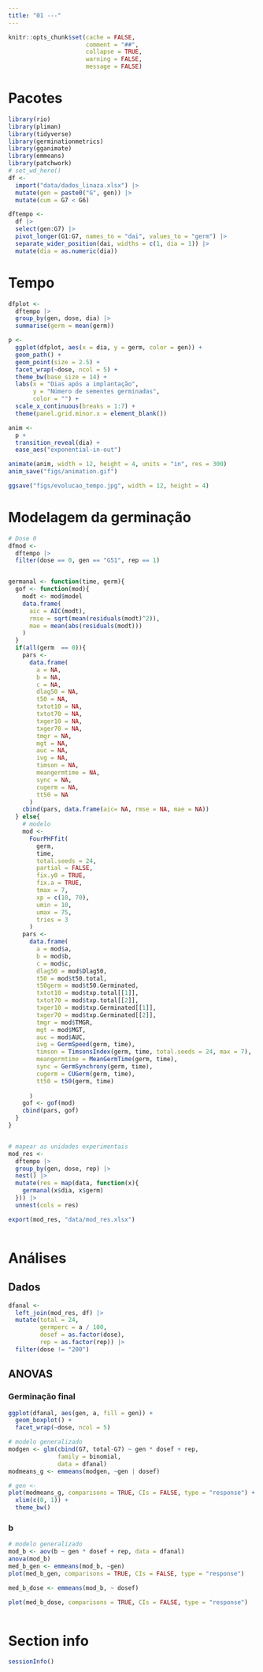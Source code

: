 ```yaml
---
title: "01 ---"
---
```


```r
knitr::opts_chunk$set(cache = FALSE,
                      comment = "##",
                      collapse = TRUE,
                      warning = FALSE,
                      message = FALSE)

```


# Pacotes


```r
library(rio)
library(pliman)
library(tidyverse)
library(germinationmetrics)
library(gganimate)
library(emmeans)
library(patchwork)
# set_wd_here()
df <- 
  import("data/dados_linaza.xlsx") |> 
  mutate(gen = paste0("G", gen)) |> 
  mutate(cum = G7 < G6)

dftempo <- 
  df |> 
  select(gen:G7) |>
  pivot_longer(G1:G7, names_to = "dai", values_to = "germ") |> 
  separate_wider_position(dai, widths = c(1, dia = 1)) |> 
  mutate(dia = as.numeric(dia))


```

# Tempo
```r




dfplot <- 
  dftempo |> 
  group_by(gen, dose, dia) |> 
  summarise(germ = mean(germ))

p <- 
  ggplot(dfplot, aes(x = dia, y = germ, color = gen)) +
  geom_path() +
  geom_point(size = 2.5) +
  facet_wrap(~dose, ncol = 5) +
  theme_bw(base_size = 14) +
  labs(x = "Dias após a implantação",
       y = "Número de sementes germinadas",
       color = "") +
  scale_x_continuous(breaks = 1:7) +
  theme(panel.grid.minor.x = element_blank())

anim <- 
  p + 
  transition_reveal(dia) +
  ease_aes("exponential-in-out")

animate(anim, width = 12, height = 4, units = "in", res = 300)
anim_save("figs/animation.gif")

ggsave("figs/evolucao_tempo.jpg", width = 12, height = 4)

```



# Modelagem da germinação
```r
# Dose 0
dfmod <- 
  dftempo |> 
  filter(dose == 0, gen == "G51", rep == 1)


germanal <- function(time, germ){
  gof <- function(mod){
    modt <- mod$model
    data.frame(
      aic = AIC(modt),
      rmse = sqrt(mean(residuals(modt)^2)),
      mae = mean(abs(residuals(modt)))
    )
  }
  if(all(germ  == 0)){
    pars <- 
      data.frame(
        a = NA,
        b = NA,
        c = NA,
        dlag50 = NA,
        t50 = NA,
        txtot10 = NA,
        txtot70 = NA,
        txger10 = NA,
        txger70 = NA,
        tmgr = NA,
        mgt = NA,
        auc = NA,
        ivg = NA,
        timson = NA,
        meangermtime = NA,
        sync = NA,
        cugerm = NA,
        tt50 = NA
      )
    cbind(pars, data.frame(aic= NA, rmse = NA, mae = NA))
  } else{
    # modelo
    mod <- 
      FourPHFfit(
        germ,
        time,
        total.seeds = 24,
        partial = FALSE,
        fix.y0 = TRUE,
        fix.a = TRUE,
        tmax = 7,
        xp = c(10, 70),
        umin = 10,
        umax = 75,
        tries = 3
      )
    pars <- 
      data.frame(
        a = mod$a,
        b = mod$b,
        c = mod$c,
        dlag50 = mod$Dlag50,
        t50 = mod$t50.total,
        t50germ = mod$t50.Germinated,
        txtot10 = mod$txp.total[[1]],
        txtot70 = mod$txp.total[[2]],
        txger10 = mod$txp.Germinated[[1]],
        txger70 = mod$txp.Germinated[[2]],
        tmgr = mod$TMGR,
        mgt = mod$MGT,
        auc = mod$AUC,
        ivg = GermSpeed(germ, time),
        timson = TimsonsIndex(germ, time, total.seeds = 24, max = 7),
        meangermtime = MeanGermTime(germ, time),
        sync = GermSynchrony(germ, time),
        cugerm = CUGerm(germ, time),
        tt50 = t50(germ, time)
        
      )
    gof <- gof(mod)
    cbind(pars, gof)
  }
}


# mapear as unidades experimentais
mod_res <- 
  dftempo |> 
  group_by(gen, dose, rep) |> 
  nest() |> 
  mutate(res = map(data, function(x){
    germanal(x$dia, x$germ)
  })) |> 
  unnest(cols = res)

export(mod_res, "data/mod_res.xlsx")



```



# Análises
## Dados

```r
dfanal <- 
  left_join(mod_res, df) |> 
  mutate(total = 24,
         germperc = a / 100,
         dosef = as.factor(dose),
         rep = as.factor(rep)) |> 
  filter(dose != "200")

```


## ANOVAS
### Germinação final
```r
ggplot(dfanal, aes(gen, a, fill = gen)) + 
  geom_boxplot() +
  facet_wrap(~dose, ncol = 5)

# modelo generalizado
modgen <- glm(cbind(G7, total-G7) ~ gen * dosef + rep,
              family = binomial,
              data = dfanal)
modmeans_g <- emmeans(modgen, ~gen | dosef)

# gen <- 
plot(modmeans_g, comparisons = TRUE, CIs = FALSE, type = "response") +
  xlim(c(0, 1)) +
  theme_bw()


```


### b
```r
# modelo generalizado
mod_b <- aov(b ~ gen * dosef + rep, data = dfanal)
anova(mod_b)
med_b_gen <- emmeans(mod_b, ~gen)
plot(med_b_gen, comparisons = TRUE, CIs = FALSE, type = "response") 

med_b_dose <- emmeans(mod_b, ~ dosef)

plot(med_b_dose, comparisons = TRUE, CIs = FALSE, type = "response") 



```



# Section info
```r
sessionInfo()
```

